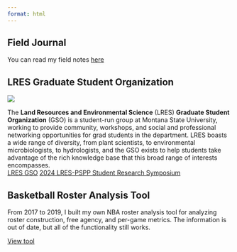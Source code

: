 ```yaml
---
format: html
---
```


<!-- ## Montana State University -->

## Field Journal
You can read my field notes <a href="Field Notes/_index.qmd" target="_blank">here</a> 

## LRES Graduate Student Organization 

<div class="projects-container">
  <img src="pics/GSO%20Leadership%20(2024).JPG" class="projects-image">
  <p class="projects-text">The <strong>Land Resources and Environmental Science</strong> (LRES) <strong>Graduate Student Organization</strong> (GSO) is a student-run group at Montana State University, working to provide community, workshops, and social and professional networking opportunities for grad students in the department. LRES boasts a wide range of diversity, from plant scientists, to environmental microbiologists, to hydrologists, and the GSO exists to help students take advantage of the rich knowledge base that this broad range of interests encompasses.  
  <a class="multi-btn" href="https://landresources.montana.edu/gso/" target="_blank" role="button">LRES GSO</a>
<a class="multi-btn" href="https://lres-research-symposium.weebly.com" target="_blank" role="button">2024 LRES-PSPP Student Research Symposium</a> </p>
</div>

## Basketball Roster Analysis Tool

From 2017 to 2019, I built my own NBA roster analysis tool for analyzing roster construction, free agency, and per-game metrics. The information is out of date, but all of the functionality still works.

<a class="multi-btn" href="https://1drv.ms/x/c/af438b0dd68ebd20/ESC9jtYNi0MggK-vAwAAAAABir6-ypi99PhsXzTK0_DIjg?e=axLlSI" target="_blank" role="button">View tool</a>



